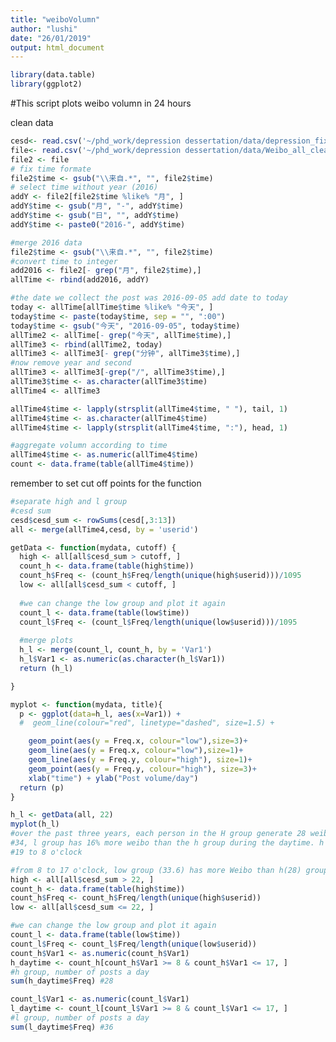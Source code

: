 ```yaml
---
title: "weiboVolumn"
author: "lushi"
date: "26/01/2019"
output: html_document
---
```


```r
library(data.table)
library(ggplot2)

```


#This script plots weibo volumn in 24 hours

clean data
```r
cesd<- read.csv('~/phd_work/depression dessertation/data/depression_fix_nohis.csv')
file<- read.csv('~/phd_work/depression dessertation/data/Weibo_all_clean2.csv') 
file2 <- file
# fix time formate
file2$time <- gsub("\\来自.*", "", file2$time)
# select time without year (2016)
addY <- file2[file2$time %like% "月", ]
addY$time <- gsub("月", "-", addY$time)
addY$time <- gsub("日", "", addY$time)
addY$time <- paste0("2016-", addY$time)

#merge 2016 data
file2$time <- gsub("\\来自.*", "", file2$time)
#convert time to integer
add2016 <- file2[- grep("月", file2$time),]
allTime <- rbind(add2016, addY)

#the date we collect the post was 2016-09-05 add date to today
today <- allTime[allTime$time %like% "今天", ]
today$time <- paste(today$time, sep = "", ":00")
today$time <- gsub("今天", "2016-09-05", today$time)  
allTime2 <- allTime[- grep("今天", allTime$time),]
allTime3 <- rbind(allTime2, today)
allTime3 <- allTime3[- grep("分钟", allTime3$time),]
#now remove year and second
allTime3 <- allTime3[-grep("/", allTime3$time),]
allTime3$time <- as.character(allTime3$time)
allTime4 <- allTime3

allTime4$time <- lapply(strsplit(allTime4$time, " "), tail, 1)
allTime4$time <- as.character(allTime4$time)
allTime4$time <- lapply(strsplit(allTime4$time, ":"), head, 1)

#aggregate volumn according to time
allTime4$time <- as.numeric(allTime4$time)
count <- data.frame(table(allTime4$time))

```

remember to set cut off points for the function
```r

#separate high and l group
#cesd sum
cesd$cesd_sum <- rowSums(cesd[,3:13])
all <- merge(allTime4,cesd, by = 'userid')

getData <- function(mydata, cutoff) {
  high <- all[all$cesd_sum > cutoff, ]
  count_h <- data.frame(table(high$time))
  count_h$Freq <- (count_h$Freq/length(unique(high$userid)))/1095
  low <- all[all$cesd_sum < cutoff, ]
  
  #we can change the low group and plot it again 
  count_l <- data.frame(table(low$time))
  count_l$Freq <- (count_l$Freq/length(unique(low$userid)))/1095
  
  #merge plots
  h_l <- merge(count_l, count_h, by = 'Var1')
  h_l$Var1 <- as.numeric(as.character(h_l$Var1))
  return (h_l)

}

myplot <- function(mydata, title){
  p <- ggplot(data=h_l, aes(x=Var1)) + 
  #  geom_line(colour="red", linetype="dashed", size=1.5) + 

    geom_point(aes(y = Freq.x, colour="low"),size=3)+
    geom_line(aes(y = Freq.x, colour="low"),size=1)+
    geom_line(aes(y = Freq.y, colour="high"), size=1)+
    geom_point(aes(y = Freq.y, colour="high"), size=3)+
    xlab("time") + ylab("Post volume/day")
  return (p)
}

h_l <- getData(all, 22)
myplot(h_l)
#over the past three years, each person in the H group generate 28 weibo at day time, whereas, each person in the l group generate 
#34, l group has 16% more weibo than the h group during the daytime. h group generate similar amount of weibo as with l group from 
#19 to 8 o'clock

#from 8 to 17 o'clock, low group (33.6) has more Weibo than h(28) group 
high <- all[all$cesd_sum > 22, ]
count_h <- data.frame(table(high$time))
count_h$Freq <- count_h$Freq/length(unique(high$userid))
low <- all[all$cesd_sum <= 22, ]

#we can change the low group and plot it again 
count_l <- data.frame(table(low$time))
count_l$Freq <- count_l$Freq/length(unique(low$userid))
count_h$Var1 <- as.numeric(count_h$Var1)
h_daytime <- count_h[count_h$Var1 >= 8 & count_h$Var1 <= 17, ]
#h group, number of posts a day
sum(h_daytime$Freq) #28

count_l$Var1 <- as.numeric(count_l$Var1)
l_daytime <- count_l[count_l$Var1 >= 8 & count_l$Var1 <= 17, ]
#l group, number of posts a day
sum(l_daytime$Freq) #36

```

